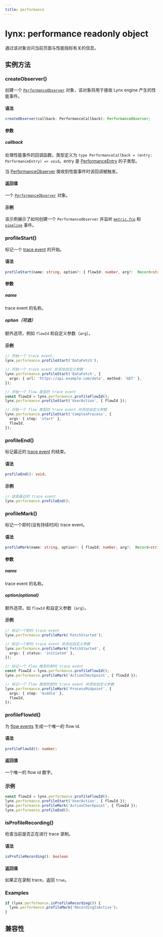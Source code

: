 ```yaml
---
title: performance
---
```


# lynx: performance readonly object

通过该对象访问当前页面与性能指标有关的信息。

## 实例方法

### createObserver()

创建一个 [`PerformanceObserver`](/api/lynx-api/performance-api/performance-observer) 对象，该对象将用于接收 Lynx engine 产生的性能事件。

#### 语法

```ts
createObserver(callback: PerformanceCallback): PerformanceObserver;
```

#### 参数

##### callback

处理性能事件的回调函数，类型定义为 `type PerformanceCallback = (entry: PerformanceEntry) => void`。entry 是 [PerformanceEntry](/api/lynx-api/performance-api/performance-entry) 的子类型。

当 [PerformanceObserver](/api/lynx-api/performance-api/performance-observer) 接收到性能事件时该回调被触发。

#### 返回值

一个 [`PerformanceObserver`](/api/lynx-api/performance-api/performance-observer) 对象。

#### 示例

该示例展示了如何创建一个 `PerformanceObserver` 并监听 [`metric.fcp`](/api/lynx-api/performance-api/performance-entry/metric-fcp-entry) 和 [`pipeline`](/api/lynx-api/performance-api/performance-entry/pipeline-entry) 事件。


<Go
  example="performance-api"
  defaultFile="src/simple_observe/index.tsx"
  defaultEntryFile="dist/SimpleObseve.lynx.bundle"
  img="https://lf-lynx.tiktok-cdns.com/obj/lynx-artifacts-oss-sg/lynx-website/assets/doc/simple-observe-demo.jpeg"
  entry="src/simple_observe"
  highlight="{11-21,31}"
/>

### profileStart()

标记一个 [trace event](https://perfetto.dev/docs/instrumentation/track-events) 的开始。

#### 语法

```typescript
profileStart(name: string, option?: { flowId: number, arg?:  Record<string, string>}): void;
```

#### 参数

##### name

trace event 的名称。

##### option（可选）

额外选项，例如 `flowId` 和自定义参数（`arg`）。

#### 示例

```typescript
// 开始一个 trace event。
lynx.performance.profileStart('DataFetch');

// 开始一个 trace event 并添加自定义参数
lynx.performance.profileStart('DataFetch', {
  args: { url: 'https://api.example.com/data', method: 'GET' },
});

// 开始一个 flow 类型的 trace event
const flowId = lynx.performance.profileFlowId();
lynx.performance.profileStart('UserAction', { flowId });

// 开始一个 flow 类型的 trace event 并添加自定义参数
lynx.performance.profileStart('ComplexProcess', {
  args: { step: 'start' },
  flowId,
});
```

### profileEnd()

标记最近的 [trace event](https://perfetto.dev/docs/instrumentation/track-events) 的结束。

#### 语法

```typescript
profileEnd(): void;
```

#### 示例

```typescript
// 结束最近的 trace event
lynx.performance.profileEnd();
```

### profileMark()

标记一个即时(没有持续时间) trace event。

#### 语法

```typescript
profileMark(name: string, option?: { flowId: number, arg?:  Record<string, string>}): void;
```

#### 参数

##### name

trace event 的名称。

##### option(optional)

额外选项，如 `flowId` 和自定义参数（`arg`）。

#### 示例

```typescript
// 标记一个即时 trace event
lynx.performance.profileMark('FetchStarted');

// 标记一个即时 trace event 并添加自定义参数
lynx.performance.profileMark('FetchStarted', {
  args: { status: 'initiated' },
});

// 标记一个 flow 类型的即时 trace event
const flowId = lynx.performance.profileFlowId();
lynx.performance.profileMark('ActionCheckpoint', { flowId });

// 标记一个 flow 类型的即时 trace event 并添加自定义参数
lynx.performance.profileMark('ProcessMidpoint', {
  args: { step: 'middle' },
  flowId,
});
```

### profileFlowId()

为 [flow events](https://perfetto.dev/docs/instrumentation/track-events#flows) 生成一个唯一的 flow id.

#### 语法

```typescript
profileFlowId(): number;
```

#### 返回值

一个唯一的 flow id 数字。

### 示例

```typescript
const flowId = lynx.performance.profileFlowId();
lynx.performance.profileStart('UserAction', { flowId });
lynx.performance.profileMark('ActionCheckpoint', { flowId });
lynx.performance.profileEnd();
```

### isProfileRecording()

检查当前是否正在进行 trace 录制。

#### 语法

```typescript
isProfileRecording(): boolean
```

#### 返回值

如果正在录制 trace，返回 `true`。

### Examples

```typescript
if (lynx.performance.isProfileRecording()) {
  lynx.performance.profileMark('RecordingIsActive');
}
```

## 兼容性


<LegacyCompatTable metadata="lynx-api/lynx/performance" />

